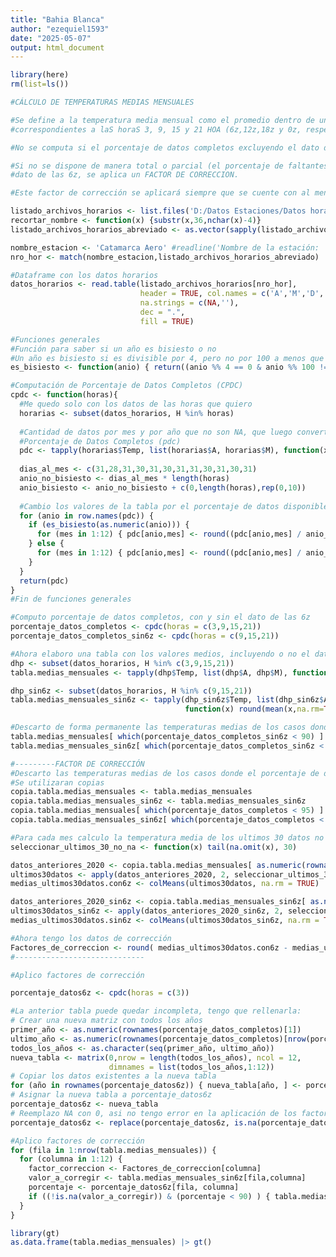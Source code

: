 ```yaml
---
title: "Bahia Blanca"
author: "ezequiel1593"
date: "2025-05-07"
output: html_document
---
```


```r
library(here)
rm(list=ls())

#CÁLCULO DE TEMPERATURAS MEDIAS MENSUALES

#Se define a la temperatura media mensual como el promedio dentro de un mes de los datos horarios
#correspondientes a laS horaS 3, 9, 15 y 21 HOA (6z,12z,18z y 0z, respectivamente).

#No se computa si el porcentaje de datos completos excluyendo el dato de las 6z es inferior al 90%.

#Si no se dispone de manera total o parcial (el porcentaje de faltantes debe exceder el 10%) del
#dato de las 6z, se aplica un FACTOR DE CORRECCION.

#Este factor de corrección se aplicará siempre que se cuente con al menos el 90% de los datos de las 6z

listado_archivos_horarios <- list.files('D:/Datos Estaciones/Datos horarios/',pattern="*.txt",full.names = T)
recortar_nombre <- function(x) {substr(x,36,nchar(x)-4)}
listado_archivos_horarios_abreviado <- as.vector(sapply(listado_archivos_horarios, function(x) { recortar_nombre(x) } ))

nombre_estacion <- 'Catamarca Aero' #readline('Nombre de la estación: ')
nro_hor <- match(nombre_estacion,listado_archivos_horarios_abreviado)

#Dataframe con los datos horarios
datos_horarios <- read.table(listado_archivos_horarios[nro_hor],
                             header = TRUE, col.names = c('A','M','D','H','Temp'),
                             na.strings = c(NA,''),
                             dec = ".",
                             fill = TRUE)

#Funciones generales
#Función para saber si un año es bisiesto o no
#Un año es bisiesto si es divisible por 4, pero no por 100 a menos que también sea divisible por 400
es_bisiesto <- function(anio) { return((anio %% 4 == 0 & anio %% 100 != 0) | anio %% 400 == 0) }

#Computación de Porcentaje de Datos Completos (CPDC)
cpdc <- function(horas){
  #Me quedo solo con los datos de las horas que quiero
  horarias <- subset(datos_horarios, H %in% horas)
  
  #Cantidad de datos por mes y por año que no son NA, que luego convertiré a porcentaje
  #Porcentaje de Datos Completos (pdc)
  pdc <- tapply(horarias$Temp, list(horarias$A, horarias$M), function(x) sum(!is.na(x)) )
  
  dias_al_mes <- c(31,28,31,30,31,30,31,31,30,31,30,31)
  anio_no_bisiesto <- dias_al_mes * length(horas)
  anio_bisiesto <- anio_no_bisiesto + c(0,length(horas),rep(0,10))
  
  #Cambio los valores de la tabla por el porcentaje de datos disponibles respecto al máximo posible
  for (anio in row.names(pdc)) {
    if (es_bisiesto(as.numeric(anio))) {
      for (mes in 1:12) { pdc[anio,mes] <- round((pdc[anio,mes] / anio_bisiesto[mes])*100,digits = 1) }
    } else {
      for (mes in 1:12) { pdc[anio,mes] <- round((pdc[anio,mes] / anio_no_bisiesto[mes])*100,digits = 1) }
    }
  }
  return(pdc)
}
#Fin de funciones generales

#Computo porcentaje de datos completos, con y sin el dato de las 6z
porcentaje_datos_completos <- cpdc(horas = c(3,9,15,21))
porcentaje_datos_completos_sin6z <- cpdc(horas = c(9,15,21))

#Ahora elaboro una tabla con los valores medios, incluyendo o no el dato de las 6z
dhp <- subset(datos_horarios, H %in% c(3,9,15,21))
tabla.medias_mensuales <- tapply(dhp$Temp, list(dhp$A, dhp$M), function(x) round(mean(x,na.rm=TRUE),digits = 1) )

dhp_sin6z <- subset(datos_horarios, H %in% c(9,15,21))
tabla.medias_mensuales_sin6z <- tapply(dhp_sin6z$Temp, list(dhp_sin6z$A, dhp_sin6z$M),
                                       function(x) round(mean(x,na.rm=TRUE),digits = 1) )

#Descarto de forma permanente las temperaturas medias de los casos donde el porcentaje de datos completos sin 6z es inferior al 90%
tabla.medias_mensuales[ which(porcentaje_datos_completos_sin6z < 90) ] <- NA
tabla.medias_mensuales_sin6z[ which(porcentaje_datos_completos_sin6z < 90) ] <- NA

#---------FACTOR DE CORRECCIÓN
#Descarto las temperaturas medias de los casos donde el porcentaje de datos completos (con 6z) es inferior al 95%
#Se utilizaran copias
copia.tabla.medias_mensuales <- tabla.medias_mensuales
copia.tabla.medias_mensuales_sin6z <- tabla.medias_mensuales_sin6z
copia.tabla.medias_mensuales[ which(porcentaje_datos_completos < 95) ] <- NA
copia.tabla.medias_mensuales_sin6z[ which(porcentaje_datos_completos < 95) ] <- NA

#Para cada mes calculo la temperatura media de los ultimos 30 datos no NA, el año final es el 2020
seleccionar_ultimos_30_no_na <- function(x) tail(na.omit(x), 30)

datos_anteriores_2020 <- copia.tabla.medias_mensuales[ as.numeric(rownames(copia.tabla.medias_mensuales)) <= 2020, ]
ultimos30datos <- apply(datos_anteriores_2020, 2, seleccionar_ultimos_30_no_na)
medias_ultimos30datos.con6z <- colMeans(ultimos30datos, na.rm = TRUE)

datos_anteriores_2020_sin6z <- copia.tabla.medias_mensuales_sin6z[ as.numeric(rownames(copia.tabla.medias_mensuales_sin6z)) <= 2020, ]
ultimos30datos_sin6z <- apply(datos_anteriores_2020_sin6z, 2, seleccionar_ultimos_30_no_na)
medias_ultimos30datos.sin6z <- colMeans(ultimos30datos_sin6z, na.rm = TRUE)

#Ahora tengo los datos de corrección
Factores_de_correccion <- round( medias_ultimos30datos.con6z - medias_ultimos30datos.sin6z ,digits = 1)
#-----------------------------

#Aplico factores de corrección

porcentaje_datos6z <- cpdc(horas = c(3))

#La anterior tabla puede quedar incompleta, tengo que rellenarla:
# Crear una nueva matriz con todos los años
primer_año <- as.numeric(rownames(porcentaje_datos_completos)[1])
ultimo_año <- as.numeric(rownames(porcentaje_datos_completos)[nrow(porcentaje_datos_completos)])
todos_los_años <- as.character(seq(primer_año, ultimo_año))
nueva_tabla <- matrix(0,nrow = length(todos_los_años), ncol = 12,
                      dimnames = list(todos_los_años,1:12))
# Copiar los datos existentes a la nueva tabla
for (año in rownames(porcentaje_datos6z)) { nueva_tabla[año, ] <- porcentaje_datos6z[año, ] }
# Asignar la nueva tabla a porcentaje_datos6z
porcentaje_datos6z <- nueva_tabla
# Reemplazo NA con 0, asi no tengo error en la aplicación de los factores de corrección
porcentaje_datos6z <- replace(porcentaje_datos6z, is.na(porcentaje_datos6z), 0)

#Aplico factores de corrección
for (fila in 1:nrow(tabla.medias_mensuales)) {
  for (columna in 1:12) {
    factor_correccion <- Factores_de_correccion[columna]
    valor_a_corregir <- tabla.medias_mensuales_sin6z[fila,columna]
    porcentaje <- porcentaje_datos6z[fila, columna]
    if ((!is.na(valor_a_corregir)) & (porcentaje < 90) ) { tabla.medias_mensuales[fila,columna] <- valor_a_corregir + factor_correccion }
  }
}
```

```r
library(gt)
as.data.frame(tabla.medias_mensuales) |> gt()
```